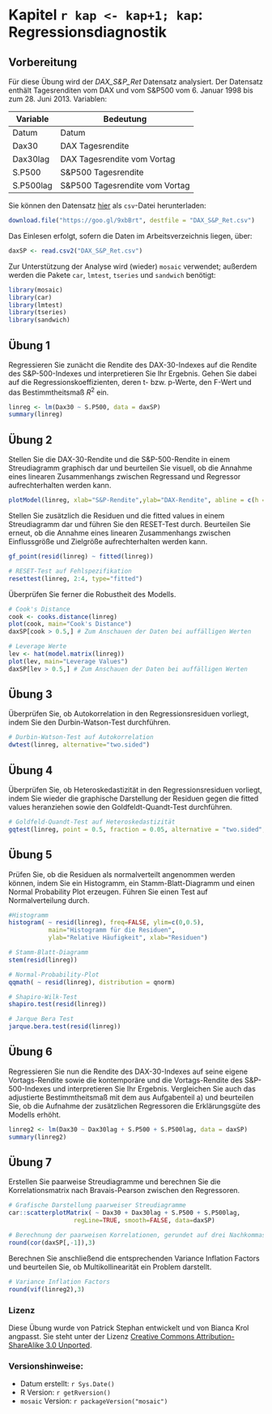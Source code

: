 # Kapitel `r kap <- kap+1; kap`: Regressionsdiagnostik

## Vorbereitung

Für diese Übung wird der *DAX_S&P_Ret* Datensatz analysiert. Der Datensatz enthält Tagesrenditen vom DAX und vom S&P500 vom 6. Januar 1998 bis zum 28. Juni 2013. Variablen:

Variable  |   Bedeutung    
----------|-------------------------------
Datum	    |	Datum
Dax30		  |	DAX Tagesrendite
Dax30lag  |	DAX Tagesrendite vom Vortag
S.P500	  |	S&P500 Tagesrendite
S.P500lag	|	S&P500 Tagesrendite vom Vortag


Sie können den Datensatz [hier](https://goo.gl/9xbBrt) als `csv`-Datei herunterladen:
```r
download.file("https://goo.gl/9xbBrt", destfile = "DAX_S&P_Ret.csv")
```

Das Einlesen erfolgt, sofern die Daten im Arbeitsverzeichnis liegen, über:
```r
daxSP <- read.csv2("DAX_S&P_Ret.csv")
```

Zur Unterstützung der Analyse wird (wieder) `mosaic` verwendet; außerdem werden die Pakete `car`, `lmtest`, `tseries` und `sandwich` benötigt:
```r
library(mosaic)
library(car)
library(lmtest)
library(tseries)
library(sandwich)
```

## Übung 1
Regressieren Sie zunächt die Rendite des DAX-30-Indexes auf die Rendite des S&P-500-Indexes und interpretieren Sie Ihr Ergebnis. Gehen Sie dabei auf die Regressionskoeffizienten, deren t- bzw. p-Werte, den F-Wert und das Bestimmtheitsmaß $R^2$ ein.
```r
linreg <- lm(Dax30 ~ S.P500, data = daxSP)
summary(linreg)
```

## Übung 2
Stellen Sie die DAX-30-Rendite und die S&P-500-Rendite in einem Streudiagramm graphisch dar und beurteilen Sie visuell, ob die Annahme eines linearen Zusammenhangs zwischen Regressand und Regressor aufrechterhalten werden kann. 

```r
plotModel(linreg, xlab="S&P-Rendite",ylab="DAX-Rendite", abline = c(h = 0, v = 0))

```

Stellen Sie zusätzlich die Residuen und die fitted values in einem Streudiagramm dar und führen Sie den RESET-Test durch. Beurteilen Sie erneut, ob die Annahme eines linearen Zusammenhangs zwischen Einflussgröße und Zielgröße aufrechterhalten werden kann. 

```r
gf_point(resid(linreg) ~ fitted(linreg))

# RESET-Test auf Fehlspezifikation
resettest(linreg, 2:4, type="fitted")
```

Überprüfen Sie ferner die Robustheit des Modells.

```r
# Cook's Distance
cook <- cooks.distance(linreg)
plot(cook, main="Cook's Distance")
daxSP[cook > 0.5,] # Zum Anschauen der Daten bei auffälligen Werten

# Leverage Werte
lev <- hat(model.matrix(linreg))
plot(lev, main="Leverage Values")
daxSP[lev > 0.5,] # Zum Anschauen der Daten bei auffälligen Werten
```


## Übung 3
Überprüfen Sie, ob Autokorrelation in den Regressionsresiduen vorliegt, indem Sie den Durbin-Watson-Test durchführen.

```r
# Durbin-Watson-Test auf Autokorrelation
dwtest(linreg, alternative="two.sided")
```


## Übung 4
Überprüfen Sie, ob Heteroskedastizität in den Regressionsresiduen vorliegt, indem Sie wieder die graphische Darstellung der Residuen gegen die fitted values heranziehen sowie den Goldfeldt-Quandt-Test durchführen.

```r
# Goldfeld-Quandt-Test auf Heteroskedastizität
gqtest(linreg, point = 0.5, fraction = 0.05, alternative = "two.sided", order.by = daxSP$Datum)
```


## Übung 5
Prüfen Sie, ob die Residuen als normalverteilt angenommen werden können, indem Sie ein Histogramm, ein Stamm-Blatt-Diagramm und einen Normal Probability Plot erzeugen. Führen Sie einen Test auf Normalverteilung durch.

```r
#Histogramm
histogram( ~ resid(linreg), freq=FALSE, ylim=c(0,0.5), 
           main="Histogramm für die Residuen", 
           ylab="Relative Häufigkeit", xlab="Residuen")

# Stamm-Blatt-Diagramm
stem(resid(linreg))

# Normal-Probability-Plot
qqmath( ~ resid(linreg), distribution = qnorm)

# Shapiro-Wilk-Test
shapiro.test(resid(linreg))

# Jarque Bera Test
jarque.bera.test(resid(linreg))
```


## Übung 6	
Regressieren Sie nun die Rendite des DAX-30-Indexes auf seine eigene Vortags-Rendite sowie die kontemporäre und die Vortags-Rendite des S&P-500-Indexes und interpretieren Sie Ihr Ergebnis. Vergleichen Sie auch das adjustierte Bestimmtheitsmaß mit dem aus Aufgabenteil a) und beurteilen Sie, ob die Aufnahme der zusätzlichen Regressoren die Erklärungsgüte des Modells erhöht.

```r
linreg2 <- lm(Dax30 ~ Dax30lag + S.P500 + S.P500lag, data = daxSP)
summary(linreg2)
```


## Übung 7	
Erstellen Sie paarweise Streudiagramme und berechnen Sie die Korrelationsmatrix nach Bravais-Pearson zwischen den Regressoren. 

```r
# Grafische Darstellung paarweiser Streudiagramme
car::scatterplotMatrix( ~ Dax30 + Dax30lag + S.P500 + S.P500lag,
                  regLine=TRUE, smooth=FALSE, data=daxSP)

# Berechnung der paarweisen Korrelationen, gerundet auf drei Nachkommastellen
round(cor(daxSP[,-1]),3)

```

Berechnen Sie anschließend die entsprechenden Variance Inflation Factors und beurteilen Sie, ob Multikollinearität ein Problem darstellt.

```r
# Variance Inflation Factors
round(vif(linreg2),3)
```


### Lizenz
Diese Übung wurde von Patrick Stephan entwickelt und von Bianca Krol angpasst. Sie steht unter der Lizenz [Creative Commons Attribution-ShareAlike 3.0 Unported](http://creativecommons.org/licenses/by-sa/3.0).  

### Versionshinweise:
* Datum erstellt: `r Sys.Date()`
* R Version: `r getRversion()`
* `mosaic` Version: `r packageVersion("mosaic")`


